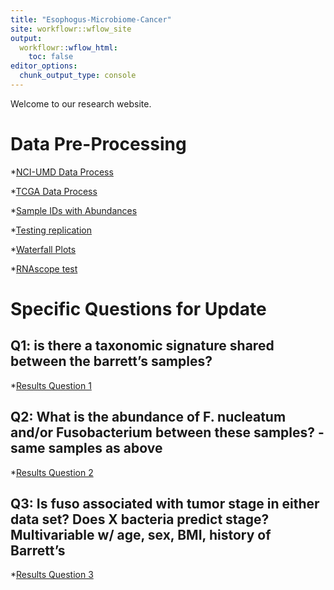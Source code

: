 ```yaml
---
title: "Esophogus-Microbiome-Cancer"
site: workflowr::wflow_site
output:
  workflowr::wflow_html:
    toc: false
editor_options:
  chunk_output_type: console
---
```


Welcome to our research website.


# Data Pre-Processing

*[NCI-UMD Data Process](data_processing_nci_umd.html)

*[TCGA Data Process](data_processing_tcga.html)

*[Sample IDs with Abundances](ids_abundance_misc.html)

*[Testing replication](test-of-replication.html)

*[Waterfall Plots](waterfall-plot.html)

*[RNAscope test](data-check-for-RNAscope.html)

# Specific Questions for Update

## Q1: is there a taxonomic signature shared between the barrett's samples?

*[Results Question 1](results-question-1.html)


## Q2: What is the abundance of F. nucleatum and/or Fusobacterium between these samples? - same samples as above

*[Results Question 2](results-question-2.html)
 

## Q3: Is fuso associated with tumor stage in either data set? Does X bacteria predict stage? Multivariable w/ age, sex, BMI, history of Barrett's


*[Results Question 3](results-question-3.html)
